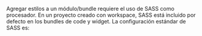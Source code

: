 
<DocHeader pretitle="Frontend" title="Estilos en el módulo" />

Agregar estilos a un módulo/bundle requiere el uso de SASS como <Link href="/docs/processors">procesador</Link>. En un proyecto creado con workspace, SASS está incluido por defecto en los bundles de code y widget. La configuración estándar de SASS es:

<Title tag="h2" text="`module.json`" />

<Code>
{`
{
    ...
    "sass": {
        "path": "sass",
        "files": ["*"]
    },
    ...
}

`}

</Code>

La configuración indica que en el módulo hay una carpeta sass, ubicada relativamente al archivo `module.json` y que todos sus archivos son considerados estilos. El bundle con el procesador inserta los estilos en el DOM durante el renderizado, evitando la necesidad de hacer imports externos en el código JavaScript.

<NextLinks items={['modules/processors', 'styles/template']} />
